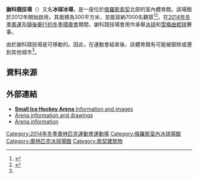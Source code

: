 {{Infobox stadium
|stadium_name=謝科競技場<br/>Shayba Arena
|image=
|location={{RUS}}[[索契|索契]]
|opened            = 2012年 |
  coordinates       = |
  renovated         = |
  closed            = |
  demolished        = |
  owner             = | 
  operator          = |
  surface           = |
  construction_cost = 
|seating_capacity   = 7,000
|tenants            = [[2014年冬季奧林匹克運動會|2014年冬季奧運]]（冰球）<br>[[2014年冬季帕拉林匹克運動會|2014年冬季殘奧會]]（雪橇曲棍球）
}}

'''謝科競技場'''（{{lang-ru|Ледовая Арена Шайба}}）又名'''冰球冰場'''，是一座位於[[俄羅斯|俄羅斯]][[索契|索契]]北部的室內體育館。該場館於2012年開始啟用，其面積為300平方米，並能容納7000名觀眾<ref name="Shayba-Arena">{{Cite web |url=http://sochi2014olympicswiki.com/shayba-arena/25/ |title=Shayba Arena - Sochi 2014 Venue |access-date=2014-01-21 |archive-date=2014-02-01 |archive-url=https://web.archive.org/web/20140201171025/http://sochi2014olympicswiki.com/shayba-arena/25/ |dead-url=no }}</ref><ref>{{Cite web |url=http://sochi2014.com/en/objects/sea/arena_small/ |title=Sochi2014.com profile |access-date=2010-02-16 |archive-date=2010-02-16 |archive-url=https://web.archive.org/web/20100216200931/http://sochi2014.com/en/objects/sea/arena_small/ |dead-url=no }}</ref>。在[[2014年冬季奧林匹克運動會|2014年冬季奧運]]及[[2014年冬季帕拉林匹克運動會|隨後舉行的冬季殘奧會]]期間，謝科競技場會用作承舉[[冰球|冰球]]和[[雪橇曲棍球|雪橇曲棍球]]賽事。

由於謝科競技場是可移動的。因此，在運動會結束後，該體育館有可能被御除或遷到其他城市<ref name="Shayba-Arena"/>。

==資料來源==
{{Reflist}}

==外部連結==
*[https://archive.is/20081005200307/http://sc-olympstroy.ru/en/olympic_sport_facilities/objects_7/index.php '''Small Ice Hockey Arena''' Information and images]
*[https://web.archive.org/web/20070927030150/http://sochi2014.com/sochidwnld/bid_book/Book%202/Theme%208/Theme%208%20sprds.pdf Arena information and drawings]
*[https://web.archive.org/web/20110507191121/http://sochi2014.com/en/objects/sea/hockey_small/ Arena information]

{{2014 Winter Olympic venues}}

[[Category:2014年冬季奧林匹克運動會運動場|Category:2014年冬季奧林匹克運動會運動場]]
[[Category:俄羅斯室內冰球場館|Category:俄羅斯室內冰球場館]]
[[Category:奧林匹克冰球場館|Category:奧林匹克冰球場館]]
[[Category:索契建筑物|Category:索契建筑物]]